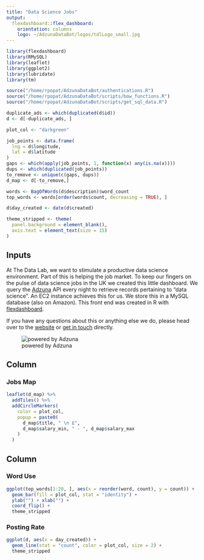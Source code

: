 ```yaml
---
title: "Data Science Jobs"
output: 
  flexdashboard::flex_dashboard:
    orientation: columns
    logo: ~/AdzunaDataBot/logos/tdlLogo_small.jpg
---
```


```r
library(flexdashboard)
library(RMySQL)
library(leaflet)
library(ggplot2)
library(lubridate)
library(tm)

source("/home/rpopat/AdzunaDataBot/authentications.R")
source("/home/rpopat/AdzunaDataBot/scripts/bow_functions.R")
source("/home/rpopat/AdzunaDataBot/scripts/get_sql_data.R")

duplicate_ads <- which(duplicated(d$id))
d <- d[-duplicate_ads, ]

plot_col <- "darkgreen"

job_points <- data.frame(
  lng = d$longitude, 
  lat = d$latitude
)
gaps <- which(apply(job_points, 1, function(x) any(is.na(x))))
dups <- which(duplicated(job_points))
to_remove <- unique(c(gaps, dups))
d_map <- d[-to_remove,]

words <- BagOfWords(d$description)$word_count
top_words <- words[order(words$count, decreasing = TRUE), ]

d$day_created <- date(d$created)

theme_stripped <- theme(
  panel.background = element_blank(),
  axis.text = element_text(size = 15)
)
```

Inputs {.sidebar}
-----------------------------------------------------------------------

At The Data Lab, we want to stimulate a productive data science environment. Part of this is helping the job market. To keep our fingers on the pulse of data science jobs in the UK we created this little dashboard. We query the [Adzuna](https://developer.adzuna.com/) API every night to retrieve records pertaining to "data science". An EC2 instance achieves this for us. We store this in a MySQL database (also on Amazon). This front end was created in R with [flexdashboard](http://rmarkdown.rstudio.com/flexdashboard/index.html).

If you have any questions about this or anything else we do, please head over to the [website](http://thedatalab.com/) or [get in touch](mailto:info@thedatalab.com) directly.

![powered by Adzuna](/home/rpopat/AdzunaDataBot/logos/adzuna_logo_small.jpg)

Column {data-width=650}
-----------------------------------------------------------------------

### Jobs Map

```r
leaflet(d_map) %>%
  addTiles() %>%
  addCircleMarkers(
    color = plot_col,
    popup = paste0(
      d_map$title, " \n £",
      d_map$salary_min, " - ", d_map$salary_max
    )
  )
```

Column {data-width=350}
-----------------------------------------------------------------------

### Word Use

```r
ggplot(top_words[1:20, ], aes(x = reorder(word, count), y = count)) +
  geom_bar(fill = plot_col, stat = "identity") +
  ylab("") + xlab("") +
  coord_flip() +
  theme_stripped
```

### Posting Rate

```r
ggplot(d, aes(x = day_created)) +
  geom_line(stat = "count", color = plot_col, size = 2) +
  theme_stripped
```

